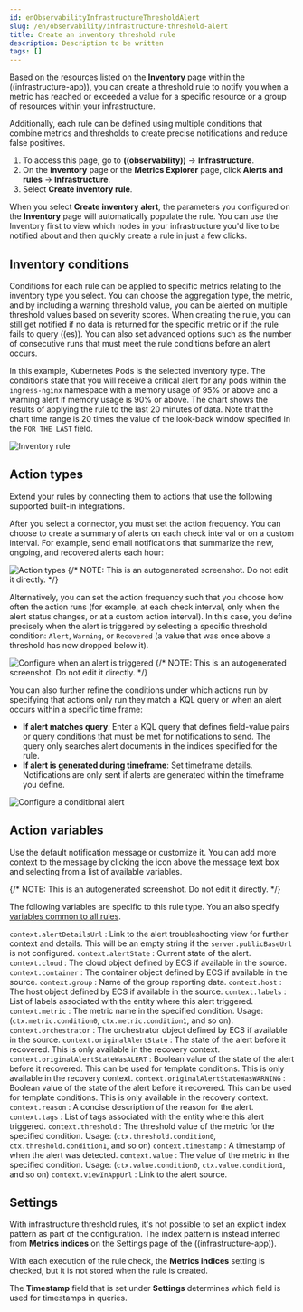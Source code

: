 ```yaml
---
id: enObservabilityInfrastructureThresholdAlert
slug: /en/observability/infrastructure-threshold-alert
title: Create an inventory threshold rule
description: Description to be written
tags: []
---
```



<div id="infrastructure-threshold-alert"></div>

Based on the resources listed on the **Inventory** page within the ((infrastructure-app)),
you can create a threshold rule to notify you when a metric has reached or exceeded a value for a specific
resource or a group of resources within your infrastructure.

Additionally, each rule can be defined using multiple
conditions that combine metrics and thresholds to create precise notifications and reduce false positives.

1. To access this page, go to **((observability))** -> **Infrastructure**.
1. On the **Inventory** page or the **Metrics Explorer** page, click **Alerts and rules** -> **Infrastructure**.
1. Select **Create inventory rule**.

<DocCallOut title="Tip">

When you select **Create inventory alert**, the parameters you configured on the **Inventory** page will automatically
populate the rule. You can use the Inventory first to view which nodes in your infrastructure you'd
like to be notified about and then quickly create a rule in just a few clicks.

</DocCallOut>

<div id="inventory-conditions"></div>

## Inventory conditions

Conditions for each rule can be applied to specific metrics relating to the inventory type you select.
You can choose the aggregation type, the metric, and by including a warning threshold value, you can be
alerted on multiple threshold values based on severity scores. When creating the rule, you can still get
notified if no data is returned for the specific metric or if the rule fails to query ((es)).
You can also set advanced options such as the number of consecutive runs that must meet the rule conditions before an alert occurs.

In this example, Kubernetes Pods is the selected inventory type. The conditions state that you will receive
a critical alert for any pods within the `ingress-nginx` namespace with a memory usage of 95% or above
and a warning alert if memory usage is 90% or above.
The chart shows the results of applying the rule to the last 20 minutes of data.
Note that the chart time range is 20 times the value of the look-back window specified in the `FOR THE LAST` field.

![Inventory rule](images/inventory-alert.png)

<div id="action-types-infrastructure"></div>

## Action types

Extend your rules by connecting them to actions that use the following supported built-in integrations.

<AlertingConnectors />

After you select a connector, you must set the action frequency. You can choose to create a summary of alerts on each check interval or on a custom interval. For example, send email notifications that summarize the new, ongoing, and recovered alerts each hour:

![Action types](images/action-alert-summary.png)
{/* NOTE: This is an autogenerated screenshot. Do not edit it directly. */}

Alternatively, you can set the action frequency such that you choose how often the action runs (for example, at each check interval, only when the alert status changes, or at a custom action interval). In this case, you define precisely when the alert is triggered by selecting a specific
threshold condition: `Alert`, `Warning`, or `Recovered` (a value that was once above a threshold has now dropped below it).

![Configure when an alert is triggered](images/infrastructure-threshold-run-when-selection.png)
{/* NOTE: This is an autogenerated screenshot. Do not edit it directly. */}

You can also further refine the conditions under which actions run by specifying that actions only run they match a KQL query or when an alert occurs within a specific time frame:

- **If alert matches query**: Enter a KQL query that defines field-value pairs or query conditions that must be met for notifications to send. The query only searches alert documents in the indices specified for the rule.
- **If alert is generated during timeframe**: Set timeframe details. Notifications are only sent if alerts are generated within the timeframe you define.

![Configure a conditional alert](images/conditional-alerts.png)

<div id="action_variables"></div>

## Action variables

Use the default notification message or customize it.
You can add more context to the message by clicking the icon above the message text box
and selecting from a list of available variables.

<DocImage size="xl" url="images/infrastructure-threshold-alert-default-message.png" alt='Default notification message for infrastructure threshold rules with open "Add variable" popup listing available action variables' />
{/* NOTE: This is an autogenerated screenshot. Do not edit it directly. */}

The following variables are specific to this rule type.
You an also specify [variables common to all rules](((kibana-ref))/rule-action-variables.html).

`context.alertDetailsUrl`
  : Link to the alert troubleshooting view for further context and details. This will be an empty string if the `server.publicBaseUrl` is not configured.
`context.alertState`
  : Current state of the alert.
`context.cloud`
  : The cloud object defined by ECS if available in the source.
`context.container`
  : The container object defined by ECS if available in the source.
`context.group`
  : Name of the group reporting data.
`context.host`
  : The host object defined by ECS if available in the source.
`context.labels`
  : List of labels associated with the entity where this alert triggered.
`context.metric`
  : The metric name in the specified condition. Usage: (`ctx.metric.condition0`, `ctx.metric.condition1`, and so on).
`context.orchestrator`
  : The orchestrator object defined by ECS if available in the source.
`context.originalAlertState`
  : The state of the alert before it recovered. This is only available in the recovery context.
`context.originalAlertStateWasALERT`
  : Boolean value of the state of the alert before it recovered. This can be used for template conditions. This is only available in the recovery context.
`context.originalAlertStateWasWARNING`
  : Boolean value of the state of the alert before it recovered. This can be used for template conditions. This is only available in the recovery context.
`context.reason`
  : A concise description of the reason for the alert.
`context.tags`
  : List of tags associated with the entity where this alert triggered.
`context.threshold`
  : The threshold value of the metric for the specified condition. Usage: (`ctx.threshold.condition0`, `ctx.threshold.condition1`, and so on)
`context.timestamp`
  : A timestamp of when the alert was detected.
`context.value`
  : The value of the metric in the specified condition. Usage: (`ctx.value.condition0`, `ctx.value.condition1`, and so on)
`context.viewInAppUrl`
    : Link to the alert source.

<div id="infra-alert-settings"></div>

## Settings

With infrastructure threshold rules, it's not possible to set an explicit index pattern as part of the configuration. The index pattern
is instead inferred from **Metrics indices** on the <DocLink id="enObservabilityConfigureSettings">Settings</DocLink> page of the ((infrastructure-app)).

With each execution of the rule check, the **Metrics indices** setting is checked, but it is not stored when the rule is created.

The **Timestamp** field that is set under **Settings** determines which field is used for timestamps in queries.
